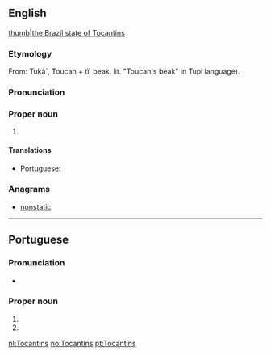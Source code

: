 ==English==
{{wikipedia}}
[[file:Brazil State Tocantins.svg|thumb|the Brazil state of Tocantins]]

===Etymology===
From: Tukã´, Toucan + tï, beak. lit. "Toucan's beak" in Tupi language).

===Pronunciation===
{{rfp||en}}

===Proper noun===
{{en-proper noun}}

# {{place:Brazil/state|en|capital=Palmas|region=North Region}}

====Translations====
{{trans-top|state in central Brazil}}
* Portuguese: {{t|pt|Tocantins|m}}
{{trans-mid}}
{{trans-bottom}}

===Anagrams===
* [[nonstatic#English|nonstatic]]

----

==Portuguese==

===Pronunciation===
* {{a|Brazil}} {{IPA|/ˌto.kɐ̃.ˈtʃĩs/|lang=pt}}

===Proper noun===
{{pt-proper noun|m}}

# {{place:Brazil/state|pt|capital=Palmas|region=North Region}}
# {{place:municipality of Brazil|pt|state=Minas Gerais}}

[[nl:Tocantins]]
[[no:Tocantins]]
[[pt:Tocantins]]
